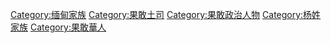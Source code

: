 [[Category:缅甸家族|Category:缅甸家族]]
[[Category:果敢土司|Category:果敢土司]]
[[Category:果敢政治人物|Category:果敢政治人物]]
[[Category:杨姓家族|Category:杨姓家族]]
[[Category:果敢華人|Category:果敢華人]]